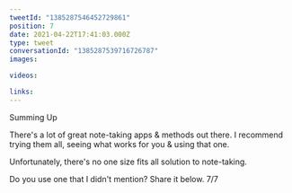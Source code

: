 ```yaml
---
tweetId: "1385287546452729861"
position: 7
date: 2021-04-22T17:41:03.000Z
type: tweet
conversationId: "1385287539716726787"
images:

videos:

links:
---
```


Summing Up

There's a lot of great note-taking apps & methods out there. I recommend trying them all, seeing what works for you & using that one.

Unfortunately, there's no one size fits all solution to note-taking.

Do you use one that I didn't mention? Share it below. 7/7
